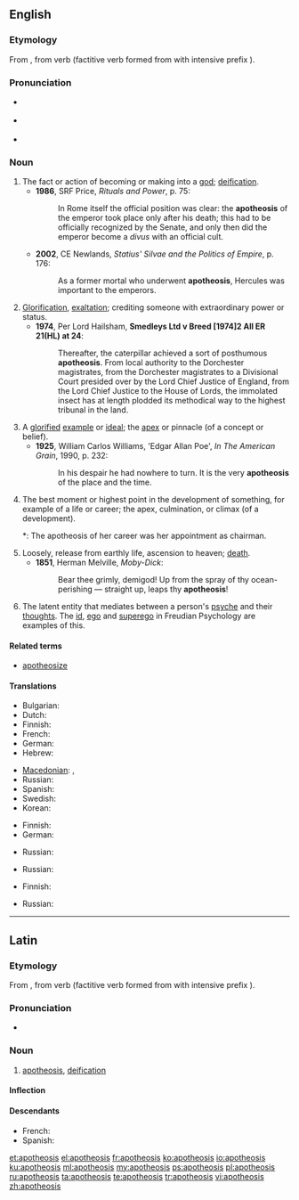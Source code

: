 ==English==
{{was wotd|2007|November|11}}

===Etymology===
From {{etyl|grc|en}} {{term|ἀποθέωσις|lang=grc}}, from verb {{term|ἀποθεόω||deify|lang=grc}} (factitive verb formed from {{term|θεός||God|lang=grc}} with intensive prefix {{term|ἀπο-|lang=grc}}).

===Pronunciation===
* {{a|UK}} {{IPA|/əˌpɒθ.iːˈəʊ.sɪs/}}
* {{a|US}} {{IPA|/əˌpɑː.θiˈoʊ.sɪs/}}
* {{audio|en-us-apotheosis.ogg|Audio (US)}}
*: {{rhymes|əʊsɪs}}

===Noun===
{{en-noun|apotheoses}}

# The fact or action of becoming or making into a [[god]]; [[deification]].
#* '''1986''', SRF Price, ''Rituals and Power'', p. 75:
#*: In Rome itself the official position was clear: the '''apotheosis''' of the emperor took place only after his death; this had to be officially recognized by the Senate, and only then did the emperor become a ''divus'' with an official cult.
#* '''2002''', CE Newlands, ''Statius' Silvae and the Politics of Empire'', p. 176:
#*: As a former mortal who underwent '''apotheosis''', Hercules was important to the emperors.
# [[glorification|Glorification]], [[exaltation]]; crediting someone with extraordinary power or status.
#* '''1974''', Per Lord Hailsham, '''Smedleys Ltd v Breed [1974]2 All ER 21(HL) at 24''':
#*: Thereafter, the caterpillar achieved a sort of posthumous '''apotheosis'''. From local authority to the Dorchester magistrates, from the Dorchester magistrates to a Divisional Court presided over by the Lord Chief Justice of England, from the Lord Chief Justice to the House of Lords, the immolated insect has at length plodded its methodical way to the highest tribunal in the land.
# A [[glorify|glorified]] [[example]] or [[ideal]]; the [[apex]] or pinnacle (of a concept or belief).
#* '''1925''', William Carlos Williams, 'Edgar Allan Poe', ''In The American Grain'', 1990, p. 232:
#*: In his despair he had nowhere to turn. It is the very '''apotheosis''' of the place and the time.
# The best moment or highest point in the development of something, for example of a life or career; the apex, culmination, or climax (of a development). 
#*: The apotheosis of her career was her appointment as chairman. 
# Loosely, release from earthly life, ascension to heaven; [[death]].
#* '''1851''', Herman Melville, ''Moby-Dick'':
#*: Bear thee grimly, demigod! Up from the spray of thy ocean-perishing — straight up, leaps thy '''apotheosis'''!
# {{context|psychology|lang=en}} The latent entity that mediates between a person's [[psyche]] and their [[thought]]s. The [[id]], [[ego]] and [[superego]] in Freudian Psychology are examples of this.

====Related terms====
* [[apotheosize]]

====Translations====
{{trans-top|deification; becoming a god}}
* Bulgarian: {{t-|bg|обожествяване}}
* Dutch: {{t+|nl|apotheose}}
* Finnish: {{t|fi|apoteoosi}}
* French: {{t+|fr|apothéose|f}}
* German: {{t-|de|Gottwerdung|f}}
* Hebrew: {{t-|he|האלהה|f|tr=ha'alahá|sc=Hebr|alt=הַאֲלָהָה}}
{{trans-mid}}
* [[Macedonian]]: {{t-|mk|апотеоза|f|tr=apoteóza|sc=Cyrl}}, {{t-|mk|боготворење|n|tr=bogotvórenje|sc=Cyrl}}
* Russian: {{t+|ru|обожествление|n|tr=obožestvlénije|alt=обожествле́ние}}
* Spanish: {{t+|es|apoteosis|f}}
* Swedish: {{t-|sv|apoteos|c}}
* Korean: {{t-|ko|신으로 모심}}
{{trans-bottom}}

{{trans-top|glorification, exaltation}}
* Finnish: {{t|fi|apoteoosi}}
* German: {{t-|de|Vergötterung|f}}
{{trans-mid}}
* Russian: {{t+|ru|прославление|n|tr=proslavlénije|alt=прославле́ние}}
{{trans-bottom}}

{{trans-top|glorified example or ideal}}
* Russian: {{t+|ru|апофеоз|m|tr=apofeóz|alt=апофео́з}}
{{trans-mid}}
{{trans-bottom}}

{{trans-top|best moment or highest point in the development of something}}
* Finnish: {{t|fi|huippu}}
{{trans-mid}}
{{trans-bottom}}

{{trans-top|release from earthly life}}
* Russian: {{t+|ru|вознесение|n|tr=voznesénije|alt=вознесе́ние}}
{{trans-mid}}
{{trans-bottom}}

----

==Latin==

===Etymology===
From {{etyl|grc|la}} {{term|ἀποθέωσις|lang=grc}}, from verb {{term|ἀποθεόω||deify|lang=grc}} (factitive verb formed from {{term|θεός||God|lang=grc}} with intensive prefix {{term|ἀπο-|lang=grc}}).

===Pronunciation===
* {{a|Classical}} {{IPA|/a.po.tʰeˈoː.sis/|lang=la}}

===Noun===
{{la-noun|apotheōsis|apotheosis|apotheōsis|f|third}}

# [[#English|apotheosis]], [[deification]]

====Inflection====
{{la-decl-3rd-I|apotheōsis|apotheōs}}

====Descendants====
* French: {{l/fr|apothéose}}
* Spanish: {{l/es|apoteosis}}

[[et:apotheosis]]
[[el:apotheosis]]
[[fr:apotheosis]]
[[ko:apotheosis]]
[[io:apotheosis]]
[[ku:apotheosis]]
[[ml:apotheosis]]
[[my:apotheosis]]
[[ps:apotheosis]]
[[pl:apotheosis]]
[[ru:apotheosis]]
[[ta:apotheosis]]
[[te:apotheosis]]
[[tr:apotheosis]]
[[vi:apotheosis]]
[[zh:apotheosis]]